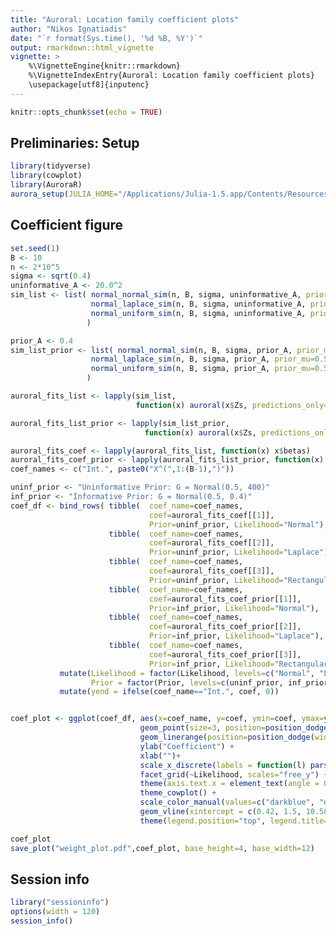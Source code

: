 ```yaml
---
title: "Auroral: Location family coefficient plots"
author: "Nikos Ignatiadis"
date: "`r format(Sys.time(), '%d %B, %Y')`"
output: rmarkdown::html_vignette
vignette: >
    %\VignetteEngine{knitr::rmarkdown}
    %\VignetteIndexEntry{Auroral: Location family coefficient plots}
    \usepackage[utf8]{inputenc}
---
```

```r
knitr::opts_chunk$set(echo = TRUE)
```

## Preliminaries: Setup

```r
library(tidyverse)
library(cowplot)
library(AuroraR)
aurora_setup(JULIA_HOME="/Applications/Julia-1.5.app/Contents/Resources/julia/bin")
```

##  Coefficient figure

```r
set.seed(1)
B <- 10
n <- 2*10^5
sigma <- sqrt(0.4)
uninformative_A <- 20.0^2
sim_list <- list( normal_normal_sim(n, B, sigma, uninformative_A, prior_mu=0.5),
                  normal_laplace_sim(n, B, sigma, uninformative_A, prior_mu=0.5),
                  normal_uniform_sim(n, B, sigma, uninformative_A, prior_mu=0.5)
                 )

prior_A <- 0.4
sim_list_prior <- list( normal_normal_sim(n, B, sigma, prior_A, prior_mu=0.5),
                  normal_laplace_sim(n, B, sigma, prior_A, prior_mu=0.5),
                  normal_uniform_sim(n, B, sigma, prior_A, prior_mu=0.5)
                 )
```


```r
auroral_fits_list <- lapply(sim_list, 
                            function(x) auroral(x$Zs, predictions_only=FALSE))
```

```r
auroral_fits_list_prior <- lapply(sim_list_prior, 
                              function(x) auroral(x$Zs, predictions_only=FALSE))
```

```r
auroral_fits_coef <- lapply(auroral_fits_list, function(x) x$betas)
auroral_fits_coef_prior <- lapply(auroral_fits_list_prior, function(x) x$betas)
coef_names <- c("Int.", paste0("X^(",1:(B-1),")"))

uninf_prior <- "Uninformative Prior: G = Normal(0.5, 400)"
inf_prior <- "Informative Prior: G = Normal(0.5, 0.4)"
coef_df <- bind_rows( tibble(  coef_name=coef_names,
                               coef=auroral_fits_coef[[1]],
                               Prior=uninf_prior, Likelihood="Normal"),
                      tibble(  coef_name=coef_names,
                               coef=auroral_fits_coef[[2]], 
                               Prior=uninf_prior, Likelihood="Laplace"), 
                      tibble(  coef_name=coef_names, 
                               coef=auroral_fits_coef[[3]],
                               Prior=uninf_prior, Likelihood="Rectangular"),
                      tibble(  coef_name=coef_names, 
                               coef=auroral_fits_coef_prior[[1]],
                               Prior=inf_prior, Likelihood="Normal"),
                      tibble(  coef_name=coef_names,
                               coef=auroral_fits_coef_prior[[2]], 
                               Prior=inf_prior, Likelihood="Laplace"), 
                      tibble(  coef_name=coef_names, 
                               coef=auroral_fits_coef_prior[[3]],
                               Prior=inf_prior, Likelihood="Rectangular")) %>%
           mutate(Likelihood = factor(Likelihood, levels=c("Normal", "Laplace", "Rectangular")),
                  Prior = factor(Prior, levels=c(uninf_prior, inf_prior))) %>% 
           mutate(yend = ifelse(coef_name=="Int.", coef, 0))


coef_plot <- ggplot(coef_df, aes(x=coef_name, y=coef, ymin=coef, ymax=yend, color=Prior, shape=Prior)) + 
                             geom_point(size=3, position=position_dodge(width=0.7)) + 
                             geom_linerange(position=position_dodge(width=0.7), alpha=0.7) + 
                             ylab("Coefficient") + 
                             xlab("")+
                             scale_x_discrete(labels = function(l) parse(text=l)) + 
                             facet_grid(~Likelihood, scales="free_y") + 
                             theme(axis.text.x = element_text(angle = 0)) +
                             theme_cowplot() +
                             scale_color_manual(values=c("darkblue", "darkorange")) + 
                             geom_vline(xintercept = c(0.42, 1.5, 10.58), alpha=0.2) +
                             theme(legend.position="top", legend.title=element_blank(), legend.justification = "center", legend.margin=margin())

coef_plot
save_plot("weight_plot.pdf",coef_plot, base_height=4, base_width=12)
```

## Session info
```r
library("sessioninfo")
options(width = 120)
session_info()
```


